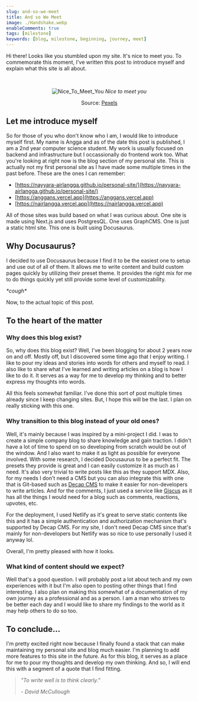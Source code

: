 ```yaml
---
slug: and-so-we-meet
title: And so We Meet
image: ./Handshake.webp
enableComments: true
tags: [milestone]
keywords: [blog, milestone, beginning, journey, meet]
---
```


Hi there! Looks like you stumbled upon my site. It's nice to meet you. To commemorate this moment, I've written this post to introduce myself and explain what this site is all about.

<!--truncate-->

<br />

<center>

![Nice_To_Meet_You](./Handshake.webp)
_Nice to meet you_

Source: [Pexels](https://pexels.com)

</center>

## Let me introduce myself

So for those of you who don't know who I am, I would like to introduce myself first. My name is Angga and as of the date this post is published, I am a 2nd year computer science student. My work is usually focused on backend and infrastructure but I occassionally do frontend work too. What you're looking at right now is the blog section of my personal site. This is actually not my first personal site as I have made some multiple times in the past before. These are the ones I can remember:

- [https://nayyara-airlangga.github.io/personal-site/](https://nayyara-airlangga.github.io/personal-site/)
- [https://anggans.vercel.app](https://anggans.vercel.app)
- [https://nairlangga.vercel.app](https://nairlangga.vercel.app)

All of those sites was build based on what I was curious about. One site is made using Next.js and uses PostgresQL. One uses GraphCMS. One is just a static html site. This one is built using Docusaurus.

## Why Docusaurus?

I decided to use Docusaurus because I find it to be the easiest one to setup and use out of all of them. It allows me to write content and build custom pages quickly by utilizing their preset theme. It provides the right mix for me to do things quickly yet still provide some level of customizability.

_\*cough\*_

Now, to the actual topic of this post.

## To the heart of the matter

### Why does this blog exist?

So, why does this blog exist? Well, I've been blogging for about 2 years now on and off. Mostly off, but I discovered some time ago that I enjoy writing. I like to pour my ideas and stories into words for others and myself to read. I also like to share what I've learned and writing articles on a blog is how I like to do it. It serves as a way for me to develop my thinking and to better express my thoughts into words.

All this feels somewhat familiar. I've done this sort of post multiple times already since I keep changing sites. But, I hope this will be the last. I plan on really sticking with this one.

### Why transition to this blog instead of your old ones?

Well, it's mainly because I was inspired by a mini-project I did. I was to create a simple company blog to share knowledge and gain traction. I didn't have a lot of time to spend on so developing from scratch would be out of the window. And I also want to make it as light as possible for everyone involved. With some research, I decided Docusaurus to be a perfect fit. The presets they provide is great and I can easily customize it as much as I need. It's also very trivial to write posts like this as they support MDX. Also, for my needs I don't need a CMS but you can also integrate this with one that is Git-based such as [Decap CMS](https://decapcms.org/) to make it easier for non-developers to write articles. And for the comments, I just used a service like [Giscus](https://giscus.app/) as it has all the things I would need for a blog such as comments, reactions, upvotes, etc.

For the deployment, I used Netlify as it's great to serve static contents like this and it has a simple authentication and authorization mechanism that's supported by Decap CMS. For my site, I don't need Decap CMS since that's mainly for non-developers but Netlify was so nice to use personally I used it anyway lol.

Overall, I'm pretty pleased with how it looks.

### What kind of content should we expect?

Well that's a good question. I will probably post a lot about tech and my own experiences with it but I'm also open to posting other things that I find interesting. I also plan on making this somewhat of a documentation of my own journey as a professional and as a person. I am a man who strives to be better each day and I would like to share my findings to the world as it may help others to do so too.

## To conclude...

I'm pretty excited right now because I finally found a stack that can make maintaining my personal site and blog much easier. I'm planning to add more features to this site in the future. As for this blog, it serves as a place for me to pour my thoughts and develop my own thinking. And so, I will end this with a segment of a quote that I find fitting.

> _"To write well is to think clearly."_
>
> _- David McCullough_
